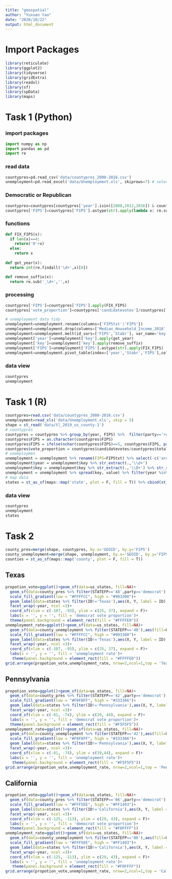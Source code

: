 ```yaml
---
title: "geospatial"
author: "Yuxuan Yao"
date: "2020/10/22"
output: html_document
---
```

# Import Packages
```r
library(reticulate)
library(ggplot2)
library(tidyverse)
library(gridExtra)
library(readxl)
library(sf)
library(spData)
library(maps)
```

# Task 1 (Python)

### import packages
```python
import numpy as np
import pandas as pd
import re
```

### read data
```python
countypres=pd.read_csv('data/countypres_2000-2016.csv')
unemployment=pd.read_excel('data/Unemployment.xls', skiprows=7) # select rows
```

### Democratic or Republican
```python
countypres=countypres[countypres['year'].isin([2008,2012,2016]) & countypres['party'].isin(['republican','democrat'])]
countypres['FIPS']=countypres['FIPS'].astype(str).apply(lambda x: re.sub('\.0','',x))
```

### functions
```python
def FIX_FIPS(x):
  if len(x)==4:
    return('0'+x)
  else:
    return x
    
def get_year(x):
  return int(re.findall('\d+',x)[0])

def remove_suffix(x):
  return re.sub('_\d+','',x)
```

### processing
```python
countypres['FIPS']=countypres['FIPS'].apply(FIX_FIPS)
countypres['vote_proportion']=countypres['candidatevotes']/countypres['totalvotes']

# unemployment data tidy
unemployment=unemployment.rename(columns={'FIPStxt':'FIPS'})
unemployment=unemployment.drop(columns=['Median_Household_Income_2018','Med_HH_Income_Percent_of_State_Total_2018','area_name','Rural_urban_continuum_code_2013','Urban_influence_code_2013','Metro_2013'])
unemployment=unemployment.melt(id_vars=['FIPS','Stabr'], var_name='key', value_name='value')
unemployment['year']=unemployment['key'].apply(get_year)
unemployment['key']=unemployment['key'].apply(remove_suffix)
unemployment['FIPS']=unemployment['FIPS'].astype(str).apply(FIX_FIPS)
unemployment=unemployment.pivot_table(index=['year','Stabr','FIPS'],columns='key',values='value')
```

### data view
```python
countypres
unemployment
```
# Task 1 (R)

```r
countypres=read.csv('data/countypres_2000-2016.csv')
unemployment=read_xls('data/Unemployment.xls', skip = 5)
shape = st_read('data/tl_2019_us_county-1')
# countypres
countypres = countypres %>% group_by(year, FIPS) %>%  filter(party=='republican'|party=='democrat') %>% filter(year %in% c('2008', '2012', '2016'))
countypres$FIPS = as.character(countypres$FIPS)
countypres$FIPS = ifelse(nchar(countypres$FIPS)==5, countypres$FIPS, paste('0', countypres$FIPS, sep = ''))
countypres$vote_proportion = countypres$candidatevotes/countypres$totalvotes
# unemploymen
unemployment = unemployment %>% rename(FIPS=FIPStxt) %>% select(-c('area_name','Rural_urban_continuum_code_2013','Urban_influence_code_2013', 'Metro_2013')) %>% gather(key = 'key', value = 'value', -FIPS, -Stabr)
unemployment$year = unemployment$key %>% str_extract(.,'\\d+')
unemployment$key = unemployment$key %>% str_extract(.,'\\D+') %>% str_remove(.,'_$')
unemployment = unemployment %>% spread(key, value) %>% filter(year %in% c('2008', '2012', '2016')) %>% select(-c('Med_HH_Income_Percent_of_State_Total', 'Median_Household_Income'))
# map data
states = st_as_sf(maps::map('state', plot = F, fill = T)) %>% cbind(st_coordinates(st_centroid(.))) %>% mutate(ID = str_to_title(ID))
```
### data view
```r
countypres
unemployment
states
```
# Task 2

```r
county_pres=merge(shape, countypres, by.x='GEOID', by.y='FIPS')
county_unemployment=merge(shape, unemployment, by.x='GEOID', by.y='FIPS')
counties = st_as_sf(maps::map('county', plot = F, fill = T))
```

## Texas
```r
propotion_vote=ggplot()+geom_sf(data=us_states, fill=NA)+
  geom_sf(data=county_pres %>% filter(STATEFP=='48',party=='democrat'),aes(fill=vote_proportion))+
  scale_fill_gradient(low = "#FFFFCC", high = "#993300")+
  geom_label(data=states %>% filter(ID!='Texas'),aes(X, Y, label = ID), size = 3)+
  facet_wrap(~year, ncol =3)+
  coord_sf(xlim = c(-107, -93), ylim = c(25, 37), expand = F)+
  labs(x = '', y = '', fill = 'democrat vote proportion')+
  theme(panel.background = element_rect(fill = "#FFFFE0"))
unemployment_rate=ggplot()+geom_sf(data=us_states, fill=NA)+
  geom_sf(data=county_unemployment %>% filter(STATEFP=='48'),aes(fill=Unemployment_rate))+
  scale_fill_gradient(low = "#FFFFCC", high = "#993300")+
  geom_label(data=states %>% filter(ID!='Texas'),aes(X, Y, label = ID), size = 3)+
  facet_wrap(~year, ncol =3)+
  coord_sf(xlim = c(-107, -93), ylim = c(25, 37), expand = F)+
  labs(x = '', y = '', fill = 'unemployment rate')+
   theme(panel.background = element_rect(fill = "#FFFFE0"))
grid.arrange(propotion_vote,unemployment_rate, nrow=2,ncol=1,top = 'Texas election vote proportion and unemployment rate')
```

## Pennsylvania
```r
propotion_vote=ggplot()+geom_sf(data=us_states, fill=NA)+
  geom_sf(data=county_pres %>% filter(STATEFP=='42',party=='democrat'),aes(fill=vote_proportion))+
  scale_fill_gradient(low = "#F0F8FF", high = "#333366")+
  geom_label(data=states %>% filter(ID!='Pennsylvania'),aes(X, Y, label = ID), size = 3)+
  facet_wrap(~year, ncol =3)+
  coord_sf(xlim = c(-81, -74), ylim = c(39, 44), expand = F)+
  labs(x = '', y = '', fill = 'democrat vote proportion')+
  theme(panel.background = element_rect(fill = "#F5F5F5"))
unemployment_rate=ggplot()+geom_sf(data=us_states, fill=NA)+
  geom_sf(data=county_unemployment %>% filter(STATEFP=='42'),aes(fill=Unemployment_rate))+
  scale_fill_gradient(low = "#F0F8FF", high = "#333366")+
  geom_label(data=states %>% filter(ID!='Pennsylvania'),aes(X, Y, label = ID), size = 3)+
  facet_wrap(~year, ncol =3)+
  coord_sf(xlim = c(-81, -74), ylim = c(39,44), expand = F)+
  labs(x = '', y = '', fill = 'unemployment rate')+
   theme(panel.background = element_rect(fill = "#F5F5F5"))
grid.arrange(propotion_vote,unemployment_rate, nrow=2,ncol=1,top = 'Pennsylvania election vote proportion and unemployment rate')
```

## California
```r
propotion_vote=ggplot()+geom_sf(data=us_states, fill=NA)+
  geom_sf(data=county_pres %>% filter(STATEFP=='06',party=='democrat'),aes(fill=vote_proportion))+
  scale_fill_gradient(low = "#FFF5EE", high = "#FF1493")+
  geom_label(data=states %>% filter(ID!='California'),aes(X, Y, label = ID), size = 3)+
  facet_wrap(~year, ncol =3)+
  coord_sf(xlim = c(-125, -113), ylim = c(29, 43), expand = F)+
  labs(x = '', y = '', fill = 'democrat vote proportion')+
  theme(panel.background = element_rect(fill = "#F0FFFF"))
unemployment_rate=ggplot()+geom_sf(data=us_states, fill=NA)+
  geom_sf(data=county_unemployment %>% filter(STATEFP=='06'),aes(fill=Unemployment_rate))+
  scale_fill_gradient(low = "#FFF5EE", high = "#FF1493")+
  geom_label(data=states %>% filter(ID!='California'),aes(X, Y, label = ID), size = 3)+
  facet_wrap(~year, ncol =3)+
  coord_sf(xlim = c(-125, -113), ylim = c(29, 43), expand = F)+
  labs(x = '', y = '', fill = 'unemployment rate')+
   theme(panel.background = element_rect(fill = "#F0FFFF"))
grid.arrange(propotion_vote,unemployment_rate, nrow=2,ncol=1,top = 'California election vote proportion and unemployment rate')
```
